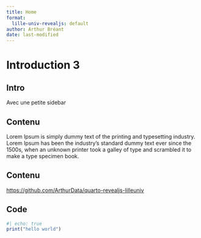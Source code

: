 ```yaml
---
title: Home
format:
  lille-univ-revealjs: default
author: Arthur Bréant
date: last-modified
---
```


# Introduction 3

## Intro

Avec une petite sidebar

## Contenu

Lorem Ipsum is simply dummy text of the printing and typesetting industry. Lorem Ipsum has been the industry's standard dummy text ever since the 1500s, when an unknown printer took a galley of type and scrambled it to make a type specimen book.

## Contenu

<https://github.com/ArthurData/quarto-revealjs-lilleuniv>

## Code

```r
#| echo: true
print("hello world")
```
